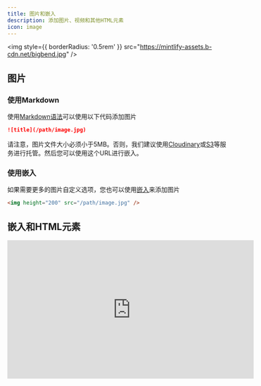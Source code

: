 ```yaml
---
title: 图片和嵌入
description: 添加图片、视频和其他HTML元素
icon: image
---
```


<img style={{ borderRadius: '0.5rem' }} src="https://mintlify-assets.b-cdn.net/bigbend.jpg" />

## 图片

### 使用Markdown

使用[Markdown语法](https://www.markdownguide.org/basic-syntax/#images)可以使用以下代码添加图片

```md
![title](/path/image.jpg)
```

请注意，图片文件大小必须小于5MB。否则，我们建议使用[Cloudinary](https://cloudinary.com/)或[S3](https://aws.amazon.com/s3/)等服务进行托管。然后您可以使用这个URL进行嵌入。

### 使用嵌入

如果需要更多的图片自定义选项，您也可以使用[嵌入](/writing-content/embed)来添加图片

```html
<img height="200" src="/path/image.jpg" />
```

## 嵌入和HTML元素

<iframe width="560" height="315" src="https://www.youtube.com/embed/4KzFe50RQkQ" title="YouTube video player" frameBorder="0" allow="accelerometer; autoplay; clipboard-write; encrypted-media; gyroscope; picture-in-picture" allowFullScreen style={{ width: '100%', borderRadius: '0.5rem' }} />

<br />

<Tip>
  Mintlify支持[在Markdown中使用HTML标签](https://www.markdownguide.org/basic-syntax/#html)。这在您更喜欢使用HTML标签而不是Markdown语法时很有用，并允许您创建具有无限灵活性的文档。
</Tip>

### iFrames

在文档内加载另一个HTML页面。最常用于嵌入视频。

```html
<iframe src="https://www.youtube.com/embed/4KzFe50RQkQ"> </iframe>
```
